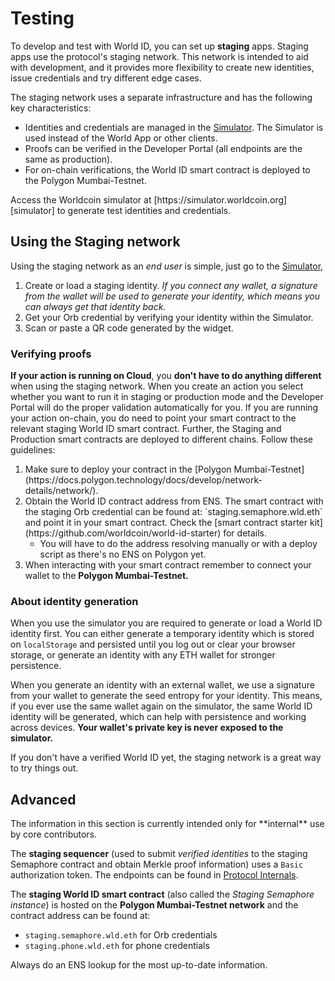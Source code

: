 # Testing

To develop and test with World ID, you can set up **staging** apps. Staging apps use the protocol's staging network. This network is intended to aid with development, and it provides more flexibility to create new identities, issue credentials and try different edge cases.

The staging network uses a separate infrastructure and has the following key characteristics:

-   Identities and credentials are managed in the [Simulator](https://simulator.worldcoin.org). The Simulator is used instead of the World App or other clients.
-   Proofs can be verified in the Developer Portal (all endpoints are the same as production).
-   For on-chain verifications, the World ID smart contract is deployed to the Polygon Mumbai-Testnet.

<Note>
	Access the Worldcoin simulator at [https://simulator.worldcoin.org][simulator] to generate test identities and
	credentials.
</Note>

## Using the Staging network

Using the staging network as an _end user_ is simple, just go to the [Simulator][simulator],

1. Create or load a staging identity. _If you connect any wallet, a signature from the wallet will be used to generate your identity, which means you can always get that identity back._
2. Get your Orb credential by verifying your identity within the Simulator.
3. Scan or paste a QR code generated by the widget.

### Verifying proofs

<Tabs>
  <TabItem value="cloud" label="Cloud verification" default>
   <b>If your action is running on Cloud</b>, you <b>don't have to do anything different</b> when using the staging network. When you create an action you select whether you want to run it in staging or production mode and the Developer Portal will do the proper validation automatically for you.
  </TabItem>
  <TabItem value="on-chain" label="On-chain verification">
    If you are running your action on-chain, you do need to point your smart contract to the relevant staging World ID smart contract. Further, the Staging and Production smart contracts are deployed to different chains. Follow these guidelines:

<ol>
	<li>
		Make sure to deploy your contract in the [Polygon
		Mumbai-Testnet](https://docs.polygon.technology/docs/develop/network-details/network/).
	</li>
	<li>
		Obtain the World ID contract address from ENS. The smart contract with the staging Orb credential can be found
		at: `staging.semaphore.wld.eth` and point it in your smart contract. Check the [smart contract starter
		kit](https://github.com/worldcoin/world-id-starter) for details.
		<ul>
			<li>
				You will have to do the address resolving manually or with a deploy script as there's no ENS on Polygon
				yet.
			</li>
		</ul>
	</li>
	<li>
		When interacting with your smart contract remember to connect your wallet to the <b>Polygon Mumbai-Testnet.</b>
	</li>
</ol>

  </TabItem>
</Tabs>

### About identity generation

When you use the simulator you are required to generate or load a World ID identity first. You can either generate a temporary identity which is stored on `localStorage` and persisted until you log out or clear your browser storage, or generate an identity with any ETH wallet for stronger persistence.

When you generate an identity with an external wallet, we use a signature from your wallet to generate the seed entropy for your identity. This means, if you ever use the same wallet again on the simulator, the same World ID identity will be generated, which can help with persistence and working across devices. **Your wallet's private key is never exposed to the simulator.**

<Note>If you don't have a verified World ID yet, the staging network is a great way to try things out.</Note>

## Advanced

<Note type="danger">
	The information in this section is currently intended only for **internal** use by core contributors.
</Note>

The **staging sequencer** (used to submit _verified identities_ to the staging Semaphore contract and obtain Merkle proof information) uses a `Basic` authorization token. The endpoints can be found in [Protocol Internals](/advanced/protocol-internals#staging).

The **staging World ID smart contract** (also called the _Staging Semaphore instance_) is hosted on the **Polygon Mumbai-Testnet network** and the contract address can be found at:

-   `staging.semaphore.wld.eth` for Orb credentials
-   `staging.phone.wld.eth` for phone credentials

Always do an ENS lookup for the most up-to-date information.

[simulator]: https://simulator.worldcoin.org
